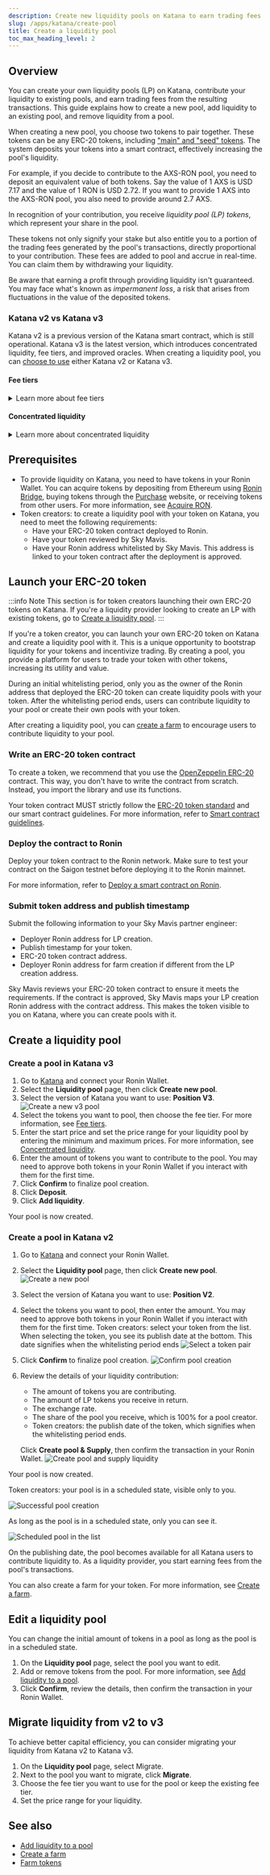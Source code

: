 ```yaml
---
description: Create new liquidity pools on Katana to earn trading fees from transactions.
slug: /apps/katana/create-pool
title: Create a liquidity pool
toc_max_heading_level: 2
---
```


## Overview

You can create your own liquidity pools (LP) on Katana, contribute your liquidity to existing pools, and earn trading fees from the resulting transactions. This guide explains how to create a new pool, add liquidity to an existing pool, and remove liquidity from a pool.

When creating a new pool, you choose two tokens to pair together. These tokens can be any ERC-20 tokens, including ["main" and "seed" tokens](../overview.mdx#trade-main-and-seed-tokens). The system deposits your tokens into a smart contract, effectively increasing the pool's liquidity.

For example, if you decide to contribute to the AXS-RON pool, you need to
deposit an equivalent value of both tokens. Say the value of 1 AXS is USD 7.17 and the value of 1 RON is USD 2.72. If you want to provide 1 AXS into the AXS-RON pool, you also need to provide around 2.7 AXS.

In recognition of your
contribution, you receive _liquidity pool (LP) tokens_, which represent your share in the pool.

These tokens not only signify your stake but also entitle you to a portion
of the trading fees generated by the pool's transactions, directly
proportional to your contribution. These fees are added to pool and accrue in real-time. You can claim them by withdrawing your liquidity.

Be aware that earning a profit through providing liquidity isn't guaranteed.
You may face what's known as _impermanent loss_, a risk that arises from
fluctuations in the value of the deposited tokens.

### Katana v2 vs Katana v3

Katana v2 is a previous version of the Katana smart contract, which is still operational. Katana v3 is the latest version, which introduces concentrated liquidity, fee tiers, and improved oracles. When creating a liquidity pool, you can [choose to use](../overview.mdx#switch-between-v2-and-v3) either Katana v2 or Katana v3.

#### Fee tiers

<details>
  <summary>Learn more about fee tiers</summary>

**What are fee tiers**

Fee tiers in Katana v3 are different fee structures that accommodate different types of trading pairs. When you create a liquidity pool, you can choose the fee structure that best match your risk/reward preferences and market conditions.

**How to choose the right fee tier**

When choosing a fee tier, consider the volatility of the tokens you're pooling. The higher the volatility, the higher the fee tier you should choose. Here are the available fee tiers:

| Fee tier | Fee breakdown | Best for |
| --- | --- | --- |
| 0.01% Fees | 0.005% LP fee + 0.005% Ronin Treasury fee | Stablecoin pairs |
| 0.3% Fees | 0.25% LP fee + 0.05% Ronin Treasury fee | Most trading pairs |
| 1% Fees | 0.85% LP fee + 0.15% Ronin Treasury fee | High-volatility pairs |

</details>

#### Concentrated liquidity

<details>
  <summary>Learn more about concentrated liquidity</summary>

**What is concentrated liquidity**

Concentrated liquidity is a feature that allows liquidity providers to allocate their liquidity within a specific price range. This way, LPs can improve the capital efficiency of the pool.

**How to set a price range for your liquidity pool**

Choosing the right price range for your liquidity pool is essential to maximize capital efficiency and returns. The price range determines where your liquidity will be concentrated, and the efficiency of your liquidity is measured by the capital efficiency factor, as shown in the following table:

| Price range | Capital efficiency factor |
| --- | --- |
| [0; ∞] | x1 |
| [0.1; 50] | x1.2682 |
| [25; 2500] | x1.4625 |
| [1000; 2000] | x6.2852 |
| [30; 40] | x14.4102 |
| [3; 3.5] | x26.4518 |
| [0.999; 1.001] | x2000.4994 |

**What is capital efficiency**

Capital efficiency refers to how well your liquidity is used within the specified price range. The higher the capital efficiency, the better your liquidity is concentrated, meaning your assets work harder within that range to generate returns.

For example:

* A price range of [0; ∞] provides a capital efficiency of x1, meaning it offers baseline efficiency but spreads liquidity thinly across all potential price points.
* A more concentrated range like [0.999; 1.001] has a capital efficiency of x2000.4994, meaning your liquidity is highly concentrated in a narrow range, making it extremely efficient but more susceptible to price movement outside that range.

**Choosing the right price range**

When selecting a price range for your liquidity pool, consider the following factors:

* Stablecoins or low-volatility assets: if you're providing liquidity for stablecoins or assets with historically low volatility, you might choose a very narrow range, such as [0.999; 1.001], to achieve maximum capital efficiency. This range maximizes efficiency because the price is unlikely to move significantly outside of this range.
* Moderately volatile assets: for more volatile assets, like some ERC-20 tokens, you may want to widen the price range. For example, a range like [3; 3.5] or [25; 2500] offers greater flexibility while still improving capital efficiency compared to the default [0; ∞] range.
* Highly volatile assets: For assets with high volatility, consider wider ranges such as [0.1; 50] or [30; 40]. These ranges offer balance between efficiency and the ability to capture price movements while reducing the risk of your liquidity becoming inactive (if prices move outside the range).

**Trade-off between capital efficiency and price range**

Narrower ranges (such as [0.999; 1.001]) provide the highest capital efficiency, but they come with the risk that the price might move outside your range, rendering your liquidity inactive. Broader ranges (such as [25; 2500]) offer wider coverage and reduce the likelihood of price moving outside your range, but at the cost of lower capital efficiency.

**Monitoring and adjusting your price range**

You should regularly monitor the market prices of the tokens in your pool. If the price moves outside the range you've set, your liquidity will no longer be active, and you won't earn fees. In this case, you may need to adjust your price range to ensure your liquidity remains active and efficient.

</details>

## Prerequisites

* To provide liquidity on Katana, you need to have tokens in your Ronin Wallet. You can acquire tokens by depositing from Ethereum using [Ronin Bridge](https://app.roninchain.com/bridge), buying tokens through the [Purchase](https://purchase.roninchain.com) website, or receiving tokens from other users.
For more information, see [Acquire RON](../../../basics/acquire-ron.mdx).
* Token creators: to create a liquidity pool with your token on Katana, you need to meet the following requirements:
  * Have your ERC-20 token contract deployed to Ronin.
  * Have your token reviewed by Sky Mavis.
  * Have your Ronin address whitelisted by Sky Mavis. This address is linked to your token contract after the deployment is approved.

## Launch your ERC-20 token

:::info Note
This section is for token creators launching their own ERC-20 tokens on Katana. If you're a liquidity provider looking to create an LP with existing tokens, go to [Create a liquidity pool](#create-a-liquidity-pool).
:::

If you're a token creator, you can launch your own ERC-20 token on Katana and create a liquidity pool with it. This is a unique opportunity to bootstrap liquidity for your tokens and incentivize trading. By creating a pool, you provide a platform for users to trade your token with other tokens, increasing its utility and value.

During an initial whitelisting period, only you as the owner of the Ronin address that deployed the ERC-20 token can create liquidity pools with your token. After the whitelisting period ends, users can contribute liquidity to your pool or create their own pools with your token.

After creating a liquidity pool, you can [create a farm](create-farm.mdx) to encourage users to contribute liquidity to your pool.

### Write an ERC-20 token contract

To create a token, we recommend that you use the [OpenZeppelin ERC-20](https://docs.openzeppelin.com/contracts/5.x/erc20) contract. This way, you don't have to write the contract from scratch. Instead, you import the library and use its functions.

Your token contract MUST strictly follow the [ERC-20 token standard](https://eips.ethereum.org/EIPS/eip-20) and our smart contract guidelines. For more information, refer to [Smart contract guidelines](https://docs.skymavis.com/ronin/smart-contracts/reference/guidelines).

### Deploy the contract to Ronin

Deploy your token contract to the Ronin network. Make sure to test your contract on the Saigon testnet before deploying it to the Ronin mainnet.

For more information, refer to [Deploy a smart contract on Ronin](https://docs.skymavis.com/ronin/smart-contracts/overview).

### Submit token address and publish timestamp

Submit the following information to your Sky Mavis partner engineer:

* Deployer Ronin address for LP creation.
* Publish timestamp for your token.
* ERC-20 token contract address.
* Deployer Ronin address for farm creation if different from the LP creation address.

Sky Mavis reviews your ERC-20 token contract to ensure it meets the requirements. If the contract is approved, Sky Mavis maps your LP creation Ronin address with the contract address. This makes the token visible to you on Katana, where you can create pools with it.

## Create a liquidity pool

### Create a pool in Katana v3

1. Go to [Katana](https://app.roninchain.com/liquidity) and connect your Ronin Wallet.
2. Select the **Liquidity pool** page, then click **Create new pool**.
3. Select the version of Katana you want to use: **Position V3**.
  ![Create a new v3 pool](../assets/katana-create-new-v3-pool.png)
4. Select the tokens you want to pool, then choose the fee tier. For more information, see [Fee tiers](#fee-tiers).
5. Enter the start price and set the price range for your liquidity pool by entering the minimum and maximum prices. For more information, see [Concentrated liquidity](#concentrated-liquidity).
6. Enter the amount of tokens you want to contribute to the pool. You may need to approve both tokens in your Ronin Wallet if you interact with them for the first time.
7. Click **Confirm** to finalize pool creation.
8. Click **Deposit**.
9. Click **Add liquidity**.

Your pool is now created.

### Create a pool in Katana v2

1. Go to [Katana](https://app.roninchain.com/liquidity) and connect your Ronin Wallet.
2. Select the **Liquidity pool** page, then click **Create new pool**.
  ![Create a new pool](../assets/katana-create-new-pool.png)
3. Select the version of Katana you want to use: **Position V2**.
4. Select the tokens you want to pool, then enter the amount. You may need to approve both tokens in your Ronin Wallet if you interact with them for the first time. Token creators: select your token from the list. When selecting the token, you see its publish date at the bottom. This date signifies when the whitelisting period ends
  ![Select a token pair](../assets/katana-select-token-pair.png)
4. Click **Confirm** to finalize pool creation.
  ![Confirm pool creation](../assets/katana-confirm-pool-creation.png)
5. Review the details of your liquidity contribution:
    * The amount of tokens you are contributing.
    * The amount of LP tokens you receive in return.
    * The exchange rate.
    * The share of the pool you receive, which is 100% for a pool creator.
    * Token creators: the publish date of the token, which signifies when the whitelisting period ends.

    Click **Create pool & Supply**, then confirm the transaction in your Ronin Wallet.
  ![Create pool and supply liquidity](../assets/katana-create-pool-supply.png)

Your pool is now created. 

Token creators: your pool is in a scheduled state, visible only to you.

![Successful pool creation](../assets/katana-create-pool-success.png)

As long as the pool is in a scheduled state, only you can see it.

![Scheduled pool in the list](../assets/katana-pool-list.png)

On the publishing date, the pool becomes available for all Katana users to contribute liquidity to. As a liquidity provider, you start earning fees from the pool's transactions.

You can also create a farm for your token. For more information, see [Create a farm](create-farm.mdx).

## Edit a liquidity pool

You can change the initial amount of tokens in a pool as long as the pool is in a scheduled state.

1. On the **Liquidity pool** page, select the pool you want to edit.
2. Add or remove tokens from the pool. For more information, see [Add liquidity to a pool](add-liquidity.mdx).
3. Click **Confirm**, review the details, then confirm the transaction in your Ronin Wallet.

## Migrate liquidity from v2 to v3

To achieve better capital efficiency, you can consider migrating your liquidity from Katana v2 to Katana v3.

1. On the **Liquidity pool** page, select Migrate.
2. Next to the pool you want to migrate, click **Migrate**.
3. Choose the fee tier you want to use for the pool or keep the existing fee tier.
4. Set the price range for your liquidity.

## See also

* [Add liquidity to a pool](add-liquidity.mdx)
* [Create a farm](create-farm.mdx)
* [Farm tokens](stake-tokens.mdx)
